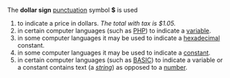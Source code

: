 The '''dollar sign''' [[punctuation]] symbol '''$''' is used 
#to indicate a price in dollars. ''The total with tax is $1.05.''
#in certain computer languages (such as [[PHP]]) to indicate a [[variable]].
#in some computer languages it may be used to indicate a [[hexadecimal]] constant.
#in some computer languages it may be used to indicate a [[constant]].
#in certain computer languages (such as [[BASIC]]) to indicate a variable or a constant contains text (a ''[[string]]'') as opposed to a [[number]].

{{msg:Punctuation}}